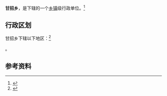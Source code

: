 {{中国乡级行政区|21/13/24/213/000}}

'''甘招乡'''，是{{PRC admin/fullname|21/13/24/213/000|3}}下辖的一个[[乡镇|乡镇]]级行政单位。<ref>{{PRC admin/ref sgc|{{PRC admin/parent|21/13/24/213/000}}}}</ref>

== 行政区划 ==

甘招乡下辖以下地区：<ref>{{PRC admin/ref sgc|21/13/24/213/000}}</ref>

{{PRC admin/children|21/13/24/213/000}}。

== 参考资料 ==

{{reflist}}

{{行政区划小作品}}
{{PRC admin/navcat|21/13/24/213/000}}
